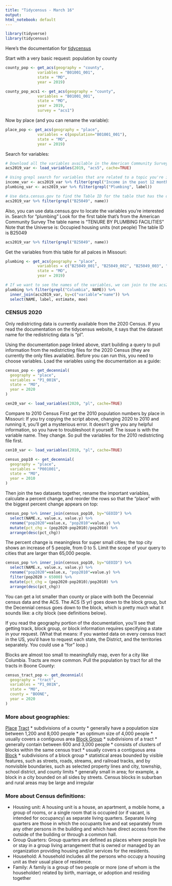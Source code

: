 ```yaml
---
title: "Tidycensus - March 16"
output: 
html_notebook: default
---
```



```r
library(tidyverse)
library(tidycensus)
```

Here's the documentation for [tidycensus](https://walker-data.com/tidycensus/articles/basic-usage.html#geography-in-tidycensus-1)

Start with a very basic request: population by county
```r
county_pop <- get_acs(geography = "county", 
              variables = "B01001_001", 
              state = "MO", 
              year = 2019)

county_pop_acs1 <- get_acs(geography = "county", 
              variables = "B01001_001", 
              state = "MO", 
              year = 2019,
              survey = "acs1")
```

Now by place (and you can rename the variable): 
```r
place_pop <- get_acs(geography = "place", 
              variables = c(population="B01001_001"), 
              state = "MO", 
              year = 2019)
```

Search for variables:
```r
# Download all the variables available in the American Community Survey 5-yr data (from 2019):
acs2019_var <- load_variables(2019, "acs5", cache=TRUE)

# Using grepl search for variables that are related to a topic you're interested in
income_var <- acs2019_var %>% filter(grepl("Income in the past 12 months", label))
plumbing_var <- acs2019_var %>% filter(grepl("Plumbing", label))

# Use data.census.gov to find the Table ID for the table that has the data you want, and use that Table ID in a search of all variables: 
acs2019_var %>% filter(grepl("B25049", name))

```

Also, you can use data.census.gov to locate the variables you're interested in.
Search for "plumbing"
Look for the first table that's from the American Community Survey
The table name is "TENURE BY PLUMBING FACILITIES" 
Note that the Universe is: Occupied housing units (not people)
The table ID is B25049
```r
acs2019_var %>% filter(grepl("B25049", name))
```


Get the variables from this table for all palces in Missouri:
```r
plumbing <- get_acs(geography = "place", 
              variables = c("B25049_001", "B25049_002", "B25049_003", "B25049_004", "B25049_005", "B25049_006", "B25049_007"), 
              state = "MO", 
              year = 2019)

# If we want to see the names of the variables, we can join to the acs2019_var table:
plumbing %>% filter(grepl("Columbia", NAME)) %>%
  inner_join(acs2019_var, by=c("variable"="name")) %>%
  select(NAME, label, estimate, moe)
```

### CENSUS 2020 ###

Only redistricting data is currently available from the 2020 Census.
If you read the documentation on the tidycensus website, it says that the dataset name for the redistricting data is "pl".

Using the documentation page linked above, start building a query to pull information from the redistricting files for the 2020 Census (they are currently the only files available).
Before you can run this, you need to choose variables. 
Load the variables using the documentation as a guide: 

```r
census_pop <- get_decennial(
  geography = "place",
  variables = "P1_001N",
  state = "MO",
  year = 2020
)

cen20_var <- load_variables(2020, "pl", cache=TRUE)
```

Compare to 2010 Census
First get the 2010 population numbers by place in Missouri:
If you try copying the script above, changing 2020 to 2010 and running it, you'll get a mysterious error. It doesn't give you any helpful information, so you have to troubleshoot it yourself. 
The issue is with the variable name. They change. So pull the variables for the 2010 redistricting file first.
```r
cen10_var <- load_variables(2010, "pl", cache=TRUE)

census_pop10 <- get_decennial(
  geography = "place",
  variables = "P001001",
  state = "MO",
  year = 2010
)
```

Then join the two datasets together, rename the important variables, calculate a percent change, and reorder the rows so that the "place" with the biggest percent change appears on top:
```r
census_pop %>% inner_join(census_pop10, by="GEOID") %>%
  select(NAME.x, value.x, value.y) %>%
  rename("pop2020"=value.x, "pop2010"=value.y) %>%
  mutate(pct_chg = (pop2020-pop2010)/pop2010) %>%
  arrange(desc(pct_chg))
```

The percent change is meaningless for super small cities; the top city shows an increase of 5 people, from 0 to 5.
Limit the scope of your query to cities that are larger than 65,000 people.
```r
census_pop %>% inner_join(census_pop10, by="GEOID") %>%
  select(NAME.x, value.x, value.y) %>%
  rename("pop2020"=value.x, "pop2010"=value.y) %>%
  filter(pop2020 > 65000) %>%
  mutate(pct_chg = (pop2020-pop2010)/pop2010) %>%
  arrange(desc(pct_chg))
```

You can get a lot smaller than county or place with both the Decennial census data and the ACS.
The ACS (5 yr) goes down to the block group, but the Decennial census goes down to the block, which is pretty much what it sounds like: a city block (see definitions below). 

If you read the geography portion of the documentation, you'll see that getting track, block group, or block information requires specifying a state in your request. (What that means: if you wanted data on every census tract in the US, you'd have to request each state, the District, and the territories separately. You could use a "for" loop.)

Blocks are almost too small to meaningfully map, even for a city like Columbia. Tracts are more common. Pull the population by tract for all the tracts in Boone County:
```r
census_tract_pop <- get_decennial(
  geography = "tract",
  variables = "P1_001N",
  state = "MO",
  county = "BOONE",
  year = 2020
)
```

### More about geographies: 

[Place](https://www.census.gov/programs-surveys/geography/about/glossary.html#par_textimage_14)
[Tract](https://www.census.gov/programs-surveys/geography/about/glossary.html#par_textimage_13)
  * subdivisions of a county
  * generally have a population size between 1,200 and 8,000 people
  * an optimum size of 4,000 people
  * usually covers a contiguous area
[Block Group](https://www.census.gov/programs-surveys/geography/about/glossary.html#par_textimage_4)
  * subdivisions of a tract
  * generally contain between 600 and 3,000 people
  * consists of clusters of blocks within the same census tract
  * usually covers a contiguous area
[Block](https://www.census.gov/programs-surveys/geography/about/glossary.html#par_textimage_5)
  * subdivisions of a block group
  * statistical areas bounded by visible features, such as streets, roads, streams, and railroad tracks, and by nonvisible boundaries, such as selected property lines and city, township, school district, and county limits
  * generally small in area; for example, a block in a city bounded on all sides by streets. Census blocks in suburban and rural areas may be large and irregular

### More about Census definitions:
  * Housing unit: A housing unit is a house, an apartment, a mobile home, a group of rooms, or a single room that is occupied (or if vacant, is intended for occupancy) as separate living quarters. Separate living quarters are those in which the occupants live and eat separately from any other persons in the building and which have direct access from the outside of the building or through a common hall.
  * Group Quarters: Group quarters are defined as places where people live or stay in a group living arrangement that is owned or managed by an organization providing housing and/or services for the residents.
  * Household: A household includes all the persons who occupy a housing unit as their usual place of residence.
  * Family: A family is a group of two people or more (one of whom is the householder) related by birth, marriage, or adoption and residing together
